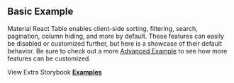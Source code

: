 
<Head>
  <title>Basic Example - Material React Table Docs</title>
  <meta
    name="description"
    content="A basic example of Material React Table which includes sorting, filtering, search, and pagination features by default"
  />
  <meta property="og:title" content="Basic Material React Table Example" />
  <meta
    property="og:description"
    content="A basic example of Material React Table which includes sorting, filtering, search, and pagination features by default"
  />
</Head>

## Basic Example

Material React Table enables client-side sorting, filtering, search, pagination, column hiding, and more by default. These features can easily be disabled or customized further, but here is a showcase of their default behavior. Be sure to check out a more [Advanced Example](/docs/examples/advanced) to see how more features can be customized.

<Example />

View Extra Storybook **[Examples](https://www.material-react-table.dev/?path=/story/prop-playground--default)**
